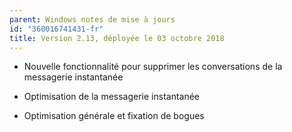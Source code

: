 ```yaml
---
parent: Windows notes de mise à jours
id: "360016741431-fr"
title: Version 2.13, déployée le 03 octobre 2018
---
```

*   Nouvelle fonctionnalité pour supprimer les conversations de la messagerie instantanée
      
    
*   Optimisation de la messagerie instantanée  
      
    
*   Optimisation générale et fixation de bogues

